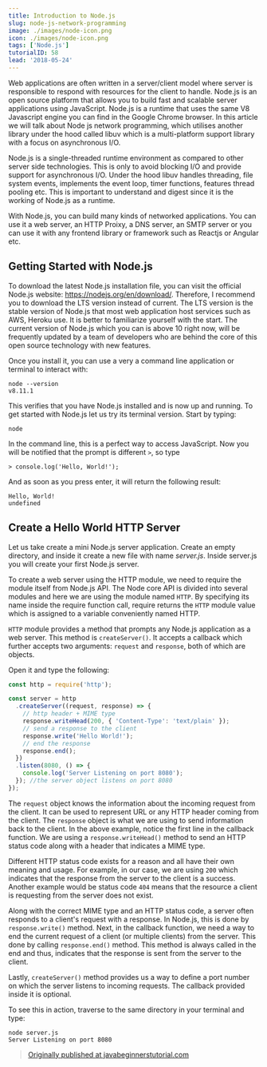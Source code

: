 ```yaml
---
title: Introduction to Node.js
slug: node-js-network-programming
image: ./images/node-icon.png
icon: ./images/node-icon.png
tags: ['Node.js']
tutorialID: 58
lead: '2018-05-24'
---
```


Web applications are often written in a server/client model where server is responsible to respond with resources for the client to handle. Node.js is an open source platform that allows you to build fast and scalable server applications using JavaScript. Node.js is a runtime that uses the same V8 Javascript engine you can find in the Google Chrome browser. In this article we will talk about Node js network programming, which utilises another library under the hood called libuv which is a multi-platform support library with a focus on asynchronous I/O.

Node.js is a single-threaded runtime environment as compared to other server side technologies. This is only to avoid blocking I/O and provide support for asynchronous I/O. Under the hood libuv handles threading, file system events, implements the event loop, timer functions, features thread pooling etc. This is important to understand and digest since it is the working of Node.js as a runtime.

With Node.js, you can build many kinds of networked applications. You can use it a web server, an HTTP Proixy, a DNS server, an SMTP server or you can use it with any frontend library or framework such as Reactjs or Angular etc.

## Getting Started with Node.js

To download the latest Node.js installation file, you can visit the official Node.js website: https://nodejs.org/en/download/. Therefore, I recommend you to download the LTS version instead of current. The LTS version is the stable version of Node.js that most web application host services such as AWS, Heroku use. It is better to familiarize yourself with the start. The current version of Node.js which you can is above 10 right now, will be frequently updated by a team of developers who are behind the core of this open source technology with new features.

Once you install it, you can use a very a command line application or terminal to interact with:

```shell
node --version
v8.11.1
```

This verifies that you have Node.js installed and is now up and running. To get started with Node.js let us try its terminal version. Start by typing:

```shell
node
```

In the command line, this is a perfect way to access JavaScript. Now you will be notified that the prompt is different `>`, so type

```shell
> console.log('Hello, World!');
```

And as soon as you press enter, it will return the following result:

```shell
Hello, World!
undefined
```

## Create a Hello World HTTP Server

Let us take create a mini Node.js server application. Create an empty directory, and inside it create a new file with name _server.js_. Inside server.js you will create your first Node.js server.

To create a web server using the HTTP module, we need to require the module itself from Node.js API. The Node core API is divided into several modules and here we are using the module named `HTTP`. By specifying its name inside the require function call, require returns the `HTTP` module value which is assigned to a variable conveniently named HTTP.

`HTTP` module provides a method that prompts any Node.js application as a web server. This method is `createServer()`. It accepts a callback which further accepts two arguments: `request` and `response`, both of which are objects.

Open it and type the following:

```js
const http = require('http');

const server = http
  .createServer((request, response) => {
    // http header + MIME type
    response.writeHead(200, { 'Content-Type': 'text/plain' });
    // send a response to the client
    response.write('Hello World!');
    // end the response
    response.end();
  })
  .listen(8080, () => {
    console.log('Server Listening on port 8080');
  }); //the server object listens on port 8080
});
```

The `request` object knows the information about the incoming request from the client. It can be used to represent URL or any HTTP header coming from the client. The `response` object is what we are using to send information back to the client. In the above example, notice the first line in the callback function. We are using a `response.writeHead()` method to send an HTTP status code along with a header that indicates a MIME type.

Different HTTP status code exists for a reason and all have their own meaning and usage. For example, in our case, we are using `200` which indicates that the response from the server to the client is a success. Another example would be status code `404` means that the resource a client is requesting from the server does not exist.

Along with the correct MIME type and an HTTP status code, a server often responds to a client's request with a response. In Node.js, this is done by `response.write()` method. Next, in the callback function, we need a way to end the current request of a client (or multiple clients) from the server. This done by calling `response.end()` method. This method is always called in the end and thus, indicates that the response is sent from the server to the client.

Lastly, `createServer()` method provides us a way to define a port number on which the server listens to incoming requests. The callback provided inside it is optional.

To see this in action, traverse to the same directory in your terminal and type:

```shell
node server.js
Server Listening on port 8080
```

> [Originally published at javabeginnerstutorial.com](https://javabeginnerstutorial.com/node-js/node-js-network-programming/)
